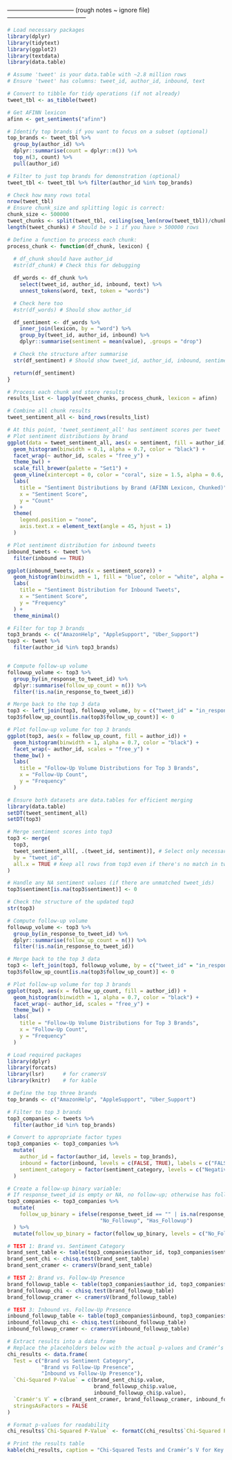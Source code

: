 --------------------------------- (rough notes ~ ignore file) ---------------------------------------

\subsubsection{[EDA] Sentiment Distributions}

```r
# Load necessary packages
library(dplyr)
library(tidytext)
library(ggplot2)
library(textdata)
library(data.table)

# Assume 'tweet' is your data.table with ~2.8 million rows
# Ensure 'tweet' has columns: tweet_id, author_id, inbound, text

# Convert to tibble for tidy operations (if not already)
tweet_tbl <- as_tibble(tweet)

# Get AFINN lexicon
afinn <- get_sentiments("afinn")

# Identify top brands if you want to focus on a subset (optional)
top_brands <- tweet_tbl %>%
  group_by(author_id) %>%
  dplyr::summarise(count = dplyr::n()) %>%
  top_n(3, count) %>%
  pull(author_id)

# Filter to just top brands for demonstration (optional)
tweet_tbl <- tweet_tbl %>% filter(author_id %in% top_brands)
```

```r
# Check how many rows total
nrow(tweet_tbl)
# Ensure chunk_size and splitting logic is correct:
chunk_size <- 500000
tweet_chunks <- split(tweet_tbl, ceiling(seq_len(nrow(tweet_tbl))/chunk_size))
length(tweet_chunks) # Should be > 1 if you have > 500000 rows
```

```r
# Define a function to process each chunk:
process_chunk <- function(df_chunk, lexicon) {
  
  # df_chunk should have author_id
  #str(df_chunk) # Check this for debugging

  df_words <- df_chunk %>%
    select(tweet_id, author_id, inbound, text) %>%
    unnest_tokens(word, text, token = "words")

  # Check here too
  #str(df_words) # Should show author_id

  df_sentiment <- df_words %>%
    inner_join(lexicon, by = "word") %>%
    group_by(tweet_id, author_id, inbound) %>%
    dplyr::summarise(sentiment = mean(value), .groups = "drop")

  # Check the structure after summarise
  str(df_sentiment) # Should show tweet_id, author_id, inbound, sentiment

  return(df_sentiment)
}
```

```r
# Process each chunk and store results
results_list <- lapply(tweet_chunks, process_chunk, lexicon = afinn)
```

```r
# Combine all chunk results
tweet_sentiment_all <- bind_rows(results_list)

# At this point, 'tweet_sentiment_all' has sentiment scores per tweet
# Plot sentiment distributions by brand
ggplot(data = tweet_sentiment_all, aes(x = sentiment, fill = author_id)) +
  geom_histogram(binwidth = 0.1, alpha = 0.7, color = "black") +
  facet_wrap(~ author_id, scales = "free_y") +
  theme_bw() +
  scale_fill_brewer(palette = "Set1") +
  geom_vline(xintercept = 0, color = "coral", size = 1.5, alpha = 0.6, linetype = "longdash") +
  labs(
    title = "Sentiment Distributions by Brand (AFINN Lexicon, Chunked)",
    x = "Sentiment Score",
    y = "Count"
  ) +
  theme(
    legend.position = "none",
    axis.text.x = element_text(angle = 45, hjust = 1)
  )

```

```r
# Plot sentiment distribution for inbound tweets
inbound_tweets <- tweet %>%
  filter(inbound == TRUE)

ggplot(inbound_tweets, aes(x = sentiment_score)) +
  geom_histogram(binwidth = 1, fill = "blue", color = "white", alpha = 0.7) +
  labs(
    title = "Sentiment Distribution for Inbound Tweets",
    x = "Sentiment Score",
    y = "Frequency"
  ) +
  theme_minimal()


```

```r
# Filter for top 3 brands
top3_brands <- c("AmazonHelp", "AppleSupport", "Uber_Support")
top3 <- tweet %>%
  filter(author_id %in% top3_brands)


# Compute follow-up volume
followup_volume <- top3 %>%
  group_by(in_response_to_tweet_id) %>%
  dplyr::summarise(follow_up_count = n()) %>%
  filter(!is.na(in_response_to_tweet_id))

# Merge back to the top 3 data
top3 <- left_join(top3, followup_volume, by = c("tweet_id" = "in_response_to_tweet_id"))
top3$follow_up_count[is.na(top3$follow_up_count)] <- 0

# Plot follow-up volume for top 3 brands
ggplot(top3, aes(x = follow_up_count, fill = author_id)) +
  geom_histogram(binwidth = 1, alpha = 0.7, color = "black") +
  facet_wrap(~ author_id, scales = "free_y") +
  theme_bw() +
  labs(
    title = "Follow-Up Volume Distributions for Top 3 Brands",
    x = "Follow-Up Count",
    y = "Frequency"
  )

```

```r
# Ensure both datasets are data.tables for efficient merging
library(data.table)
setDT(tweet_sentiment_all)
setDT(top3)

# Merge sentiment scores into top3
top3 <- merge(
  top3,
  tweet_sentiment_all[, .(tweet_id, sentiment)], # Select only necessary columns
  by = "tweet_id",
  all.x = TRUE # Keep all rows from top3 even if there's no match in tweet_sentiment_all
)

# Handle any NA sentiment values (if there are unmatched tweet_ids)
top3$sentiment[is.na(top3$sentiment)] <- 0

# Check the structure of the updated top3
str(top3)

```

```r
# Compute follow-up volume
followup_volume <- top3 %>%
  group_by(in_response_to_tweet_id) %>%
  dplyr::summarise(follow_up_count = n()) %>%
  filter(!is.na(in_response_to_tweet_id))

# Merge back to the top 3 data
top3 <- left_join(top3, followup_volume, by = c("tweet_id" = "in_response_to_tweet_id"))
top3$follow_up_count[is.na(top3$follow_up_count)] <- 0

# Plot follow-up volume for top 3 brands
ggplot(top3, aes(x = follow_up_count, fill = author_id)) +
  geom_histogram(binwidth = 1, alpha = 0.7, color = "black") +
  facet_wrap(~ author_id, scales = "free_y") +
  theme_bw() +
  labs(
    title = "Follow-Up Volume Distributions for Top 3 Brands",
    x = "Follow-Up Count",
    y = "Frequency"
  )

```

```r
# Load required packages
library(dplyr)
library(forcats)
library(lsr)      # for cramersV
library(knitr)    # for kable

# Define the top three brands
top_brands <- c("AmazonHelp", "AppleSupport", "Uber_Support")

# Filter to top 3 brands
top3_companies <- tweets %>%
  filter(author_id %in% top_brands)

# Convert to appropriate factor types
top3_companies <- top3_companies %>%
  mutate(
    author_id = factor(author_id, levels = top_brands),
    inbound = factor(inbound, levels = c(FALSE, TRUE), labels = c("FALSE", "TRUE")),
    sentiment_category = factor(sentiment_category, levels = c("Negative","Neutral","Positive"))
  )

# Create a follow-up binary variable:
# If response_tweet_id is empty or NA, no follow-up; otherwise has follow-up.
top3_companies <- top3_companies %>%
  mutate(
    follow_up_binary = ifelse(response_tweet_id == "" | is.na(response_tweet_id), 
                              "No_Followup", "Has_Followup")
  ) %>%
  mutate(follow_up_binary = factor(follow_up_binary, levels = c("No_Followup","Has_Followup")))

# TEST 1: Brand vs. Sentiment Category
brand_sent_table <- table(top3_companies$author_id, top3_companies$sentiment_category)
brand_sent_chi <- chisq.test(brand_sent_table)
brand_sent_cramer <- cramersV(brand_sent_table)

# TEST 2: Brand vs. Follow-Up Presence
brand_followup_table <- table(top3_companies$author_id, top3_companies$follow_up_binary)
brand_followup_chi <- chisq.test(brand_followup_table)
brand_followup_cramer <- cramersV(brand_followup_table)

# TEST 3: Inbound vs. Follow-Up Presence
inbound_followup_table <- table(top3_companies$inbound, top3_companies$follow_up_binary)
inbound_followup_chi <- chisq.test(inbound_followup_table)
inbound_followup_cramer <- cramersV(inbound_followup_table)

# Extract results into a data frame
# Replace the placeholders below with the actual p-values and Cramér’s V after running the code.
chi_results <- data.frame(
  Test = c("Brand vs Sentiment Category",
           "Brand vs Follow-Up Presence",
           "Inbound vs Follow-Up Presence"),
  `Chi-Squared P-Value` = c(brand_sent_chi$p.value,
                            brand_followup_chi$p.value,
                            inbound_followup_chi$p.value),
  `Cramér's V` = c(brand_sent_cramer, brand_followup_cramer, inbound_followup_cramer),
  stringsAsFactors = FALSE
)

# Format p-values for readability
chi_results$`Chi-Squared P-Value` <- formatC(chi_results$`Chi-Squared P-Value`, format = "e", digits = 3)

# Print the results table
kable(chi_results, caption = "Chi-Squared Tests and Cramér’s V for Key Relationships in the Top 3 Brands")

```










